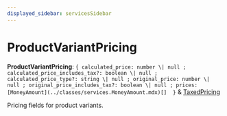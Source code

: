 ```yaml
---
displayed_sidebar: servicesSidebar
---
```



# ProductVariantPricing

 **ProductVariantPricing**: ``{ calculated_price: number \| null ; calculated_price_includes_tax?: boolean \| null ; calculated_price_type?: string \| null ; original_price: number \| null ; original_price_includes_tax?: boolean \| null ; prices: [MoneyAmount](../classes/services.MoneyAmount.mdx)[]  }`` & [TaxedPricing](services.TaxedPricing.mdx)

Pricing fields for product variants.
